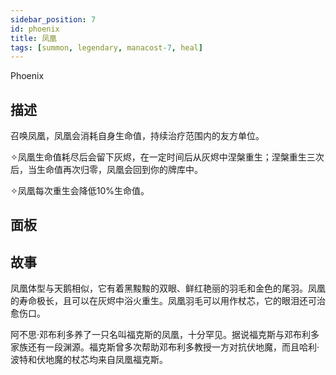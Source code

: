 ```yaml
---
sidebar_position: 7
id: phoenix
title: 凤凰
tags: [summon, legendary, manacost-7, heal]
---
```


Phoenix

<!--truncate-->



<CardBasics cardKey={id}/>


## 描述

召唤凤凰，凤凰会消耗自身生命值，持续治疗范围内的友方单位。

✧凤凰生命值耗尽后会留下灰烬，在一定时间后从灰烬中涅槃重生；涅槃重生三次后，当生命值再次归零，凤凰会回到你的牌库中。

✧凤凰每次重生会降低10%生命值。

## 面板


<LevelComponent/>


<CardDynamicTable cardKey={id}/>


<CardComplexTable cardKey={id}/>





## 故事

凤凰体型与天鹅相似，它有着黑黢黢的双眼、鲜红艳丽的羽毛和金色的尾羽。凤凰的寿命极长，且可以在灰烬中浴火重生。凤凰羽毛可以用作杖芯，它的眼泪还可治愈伤口。

阿不思·邓布利多养了一只名叫福克斯的凤凰，十分罕见。据说福克斯与邓布利多家族还有一段渊源。福克斯曾多次帮助邓布利多教授一方对抗伏地魔，而且哈利·波特和伏地魔的杖芯均来自凤凰福克斯。



